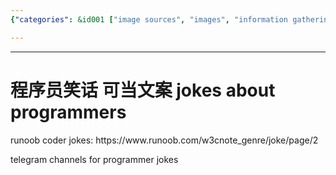 ```yaml
---
{"categories": &id001 ["image sources", "images", "information gathering", "jokes", "text sources", "video sources"], "category": "Programming Humor", "date": "2023-12-22 23:52:59", "description": "This article discusses a collection of programmer jokes, including a list from Runoob and Telegram channels dedicated to programming humor.", "tags": *id001, "title": "程序员笑话 可当文案 jokes about programmers"}

---
```


------

# 程序员笑话 可当文案 jokes about programmers

runoob coder jokes:
https://www.runoob.com/w3cnote_genre/joke/page/2

telegram channels for programmer jokes

